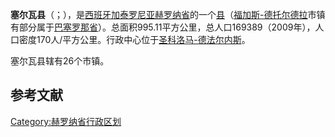{{Infobox settlement
| name                    = 塞尔瓦县
| native_name             = Selva
| settlement_type         = 县
| image_skyline           = 
| imagesize               = 
| image_caption           = 
| image_flag              = 
| flag_size               = 
| image_shield            = 
| shield_size             = 
| image_map               = Localització de la Selva.svg
| map_caption             = 在赫罗纳省得位置
| pushpin_map             = Spain
| pushpin_label_position  = 
| pushpin_map_caption     = 在西班牙的位置
| latd  =41   |latm  =51  |lats  =53 |latNS  = N 
| longd =2   |longm =39 |longs =51 |longEW = E 
| coordinates_type        = region:ES_type:city
| coordinates_display     = inline,title
| subdivision_type        = 国家
| subdivision_name        = 西班牙
| subdivision_type1       = [[西班牙行政区划|自治区]]
| subdivision_name1       = [[加泰罗尼亚|加泰罗尼亚]]
| subdivision_type2       = [[省_(西班牙)|省]]
| subdivision_name2       = [[赫罗纳省|赫罗纳省]]
| area_total_km2          = 995.11
| population_total        = 169389
| population_as_of        = 2009年
| population_density_km2  = auto
| website                 = 
| footnotes               = 
}}
'''塞尔瓦县'''（{{lang-es|Selva}}；{{lang-ca|Selva}}），是[[西班牙|西班牙]][[加泰罗尼亚|加泰罗尼亚]][[赫罗纳省|赫罗纳省]]的一个[[县_(西班牙)|县]]（[[福加斯-德托尔德拉|福加斯-德托尔德拉]]市镇有部分属于[[巴塞罗那省|巴塞罗那省]]）。总面积995.11平方公里，总人口169389（2009年），人口密度170人/平方公里。行政中心位于[[圣科洛马-德法尔内斯|圣科洛马-德法尔内斯]]。

塞尔瓦县辖有26个市镇。

==参考文献==
{{reflist}}

[[Category:赫罗纳省行政区划|Category:赫罗纳省行政区划]]